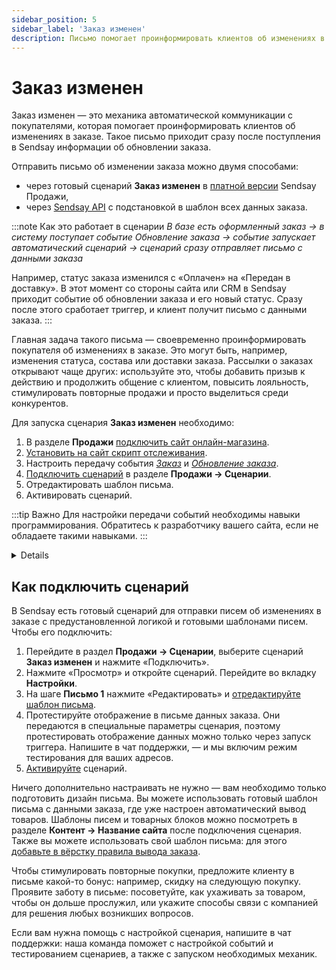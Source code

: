 ```yaml
---
sidebar_position: 5
sidebar_label: 'Заказ изменен'
description: Письмо помогает проинформировать клиентов об изменениях в заказе.
---
```



# Заказ изменен

Заказ изменен — это механика автоматической коммуникации с покупателями, которая помогает проинформировать клиентов об изменениях в заказе. Такое письмо приходит сразу после поступления в Sendsay информации об обновлении заказа.

Отправить письмо об изменении заказа можно двумя способами:

- через готовый сценарий **Заказ изменен** в [платной версии](https://docs.sendsay.ru/ecom/how-to-connect-ecom/#возможности-версий) Sendsay Продажи,
- через [Sendsay API](https://sendsay.ru/api/api.html#Отправить-выпуск) с подстановкой в шаблон всех данных заказа.

:::note Как это работает в сценарии
_В базе есть оформленный заказ → в систему поступает событие Обновление заказа → событие запускает автоматический сценарий → сценарий сразу отправляет письмо с данными заказа_

Например, статус заказа изменился с «Оплачен» на «Передан в доставку». В этот момент со стороны сайта или CRM в Sendsay приходит событие об обновлении заказа и его новый статус. Сразу после этого сработает триггер, и клиент получит письмо с данными заказа.
:::

Главная задача такого письма — своевременно проинформировать покупателя об изменениях в заказе. Это могут быть, например, изменения статуса, состава или доставки заказа. Рассылки о заказах открывают чаще других: используйте это, чтобы добавить призыв к действию и продолжить общение с клиентом, повысить лояльность, стимулировать повторные продажи и просто выделиться среди конкурентов.

Для запуска сценария **Заказ изменен** необходимо:

1. В разделе **Продажи** [подключить сайт онлайн-магазина](https://docs.sendsay.ru/ecom/how-to-connect-ecom/#как-подключить-сайт-кмодулю).
2. [Установить на сайт скрипт отслеживания](https://docs.sendsay.ru/ecom/how-to-connect-ecom/#2-настройте-передачу-данных-ссайта-вsendsay).
3. Настроить передачу события [_Заказ_](https://docs.sendsay.ru/ecom/how-to-configure-data-transfer/#действия-с-заказом) и [_Обновление заказа_](https://docs.sendsay.ru/ecom/how-to-configure-data-transfer/#добавление-данных-через-sendsay-api).
4. [Подключить сценарий](#как-подключить-сценарий) в разделе **Продажи → Сценарии**.
5. Отредактировать шаблон письма.
6. Активировать сценарий.

:::tip Важно
Для настройки передачи событий необходимы навыки программирования. Обратитесь к разработчику вашего сайта, если не обладаете такими навыками.
:::

<Details summary='Настройка передачи событий'>

Настройка передачи событий _Заказ_ и _Обновление заказа_ — обязательный шаг для запуска сценария. Вы можете настроить передачу события _Заказ_ с сайта, либо через Sendsay API. Обновление заказа передается по API.

[Как передавать данные через Sendsay API](https://docs.sendsay.ru/ecom/how-to-configure-data-transfer/#добавление-данных-через-sendsay-api)

Рекомендуемые поля для передачи события [_Заказ_](https://docs.sendsay.ru/ecom/how-to-configure-data-transfer/#действия-с-заказом) с сайта:

| Имя                |                                                     Описание                                                     |       Тип данных       |               Комментарий               |
| :----------------- | :--------------------------------------------------------------------------------------------------------------: | :--------------------: | :-------------------------------------: |
| transaction_id     |                                                    id заказа                                                     |         String         |               обязательно               |
| transaction_status | статус заказа ([возможные статусы](https://docs.sendsay.ru/ecom/how-to-configure-data-transfer/#статусы-заказа)) |         Int64          |               обязательно               |
| transaction_dt     |                                              дата оформления заказа                                              |        DateTime        |               обязательно               |
| transaction_sum    |                                                   сумма заказа                                                   | Nullable(Decimal64(2)) |               обязательно               |
| items              |                                                  состав заказа                                                   |         Array          |                                         |
| id                 |                                                    id товара                                                     |         String         |               обязательно               |
| qnt                |                                                    количество                                                    |         Int64          |               обязательно               |
| price              |                                                       цена                                                       | Nullable(Decimal64(2)) |               обязательно               |
| name               |                                                 название товара                                                  |         String         |                                         |
| category           |                                                название категории                                                |         String         |                                         |
| category_id        |                                                   id категории                                                   |         Int64          | рекомендуется для товарных рекомендаций |
| vendor             |                                                  производитель                                                   |         String         |                                         |
| cp1…cp20           |                                                произвольное поле                                                 |         String         |  для дополнительных параметров товара   |

Полный перечень возможных параметров и тип данных указан в [инструкции](https://docs.sendsay.ru/ecom/how-to-configure-data-transfer/#набор-доступных-полей).

Все заказы будут храниться в базе и доступны в [карточке подписчика](https://docs.sendsay.ru/ecom/ecom-triggers/#как-посмотреть-историю-событий-для-конкретного-подписчика):

![Order](/img/automations/triggers/abandoned-cart/order.png)

[Инструкция по настройке события Заказ](https://docs.sendsay.ru/ecom/how-to-configure-data-transfer/#действия-с-заказом)

</Details>

## Как подключить сценарий

В Sendsay есть готовый сценарий для отправки писем об изменениях в заказе с предустановленной логикой и готовыми шаблонами писем. Чтобы его подключить:

1. Перейдите в раздел **Продажи → Сценарии**, выберите сценарий **Заказ изменен** и нажмите «Подключить».
2. Нажмите «Просмотр» и откройте сценарий. Перейдите во вкладку **Настройки**.
3. На шаге **Письмо 1** нажмите «Редактировать» и [отредактируйте шаблон письма](https://docs.sendsay.ru/ecom/ecom-triggers/1-отредактируйте-письмо).
4. Протестируйте отображение в письме данных заказа. Они передаются в специальные параметры сценария, поэтому протестировать отображение данных можно только через запуск триггера. <SupportLink>Напишите в чат поддержки</SupportLink>, — и мы включим режим тестирования для ваших адресов.
5. [Активируйте](https://docs.sendsay.ru/ecom/ecom-triggers/#как-активировать-сценарий) сценарий.

Ничего дополнительно настраивать не нужно — вам необходимо только подготовить дизайн письма. Вы можете использовать готовый шаблон письма с данными заказа, где уже настроен автоматический вывод товаров. Шаблоны писем и товарных блоков можно посмотреть в разделе **Контент → Название сайта** после подключения сценария. Также вы можете использовать свой шаблон письма: для этого [добавьте в вёрстку правила вывода заказа](https://docs.sendsay.ru/ecom/ecom-proscript/#заказ-изменен).

Чтобы стимулировать повторные покупки, предложите клиенту в письме какой-то бонус: например, скидку на следующую покупку. Проявите заботу в письме: посоветуйте, как ухаживать за товаром, чтобы он дольше прослужил, или укажите способы связи с компанией для решения любых возникших вопросов.

Если вам нужна помощь с настройкой сценария, <SupportLink>напишите в чат поддержки</SupportLink>: наша команда поможет с настройкой событий и тестированием сценариев, а также с запуском необходимых механик.
